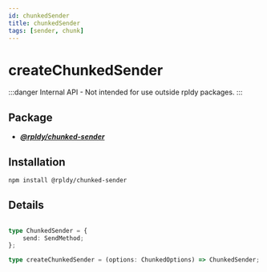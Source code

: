 ```yaml
---
id: chunkedSender
title: chunkedSender
tags: [sender, chunk]
---
```


# createChunkedSender

:::danger
Internal API - Not intended for use outside rpldy packages.
:::


## Package

- **_[@rpldy/chunked-sender](../../packages/rpldy-chunked-sender)_**

## Installation

```bash npm2yarn
npm install @rpldy/chunked-sender
```

## Details

```typescript

type ChunkedSender = {
    send: SendMethod;
};

type createChunkedSender = (options: ChunkedOptions) => ChunkedSender;
```
